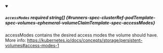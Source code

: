 
<details className="config-field" data-expandable="false" open>
<summary>

##### `accessModes` <span className="config-field-required" data-required="false">required</span> <span className="config-field-type">string[]</span> <span className="config-field-default"></span> <span className="config-field-enum"></span> {#runners-spec-clusterRef-podTemplate-spec-volumes-ephemeral-volumeClaimTemplate-spec-accessModes}

accessModes contains the desired access modes the volume should have.
More info: https://kubernetes.io/docs/concepts/storage/persistent-volumes#access-modes-1

</summary>



</details>

